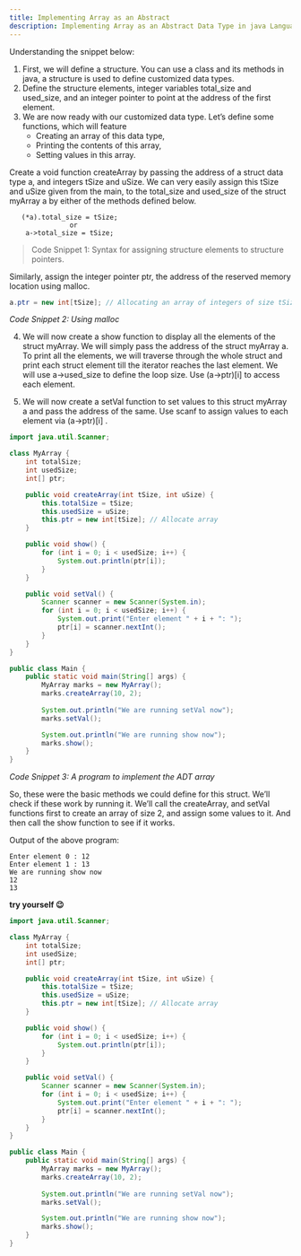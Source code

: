 ```yaml
---
title: Implementing Array as an Abstract
description: Implementing Array as an Abstract Data Type in java Language.
---
```


Understanding the snippet below:
1. First, we will define a structure. You can use a class and its methods in java, a structure is used to define customized data types.
2. Define the structure elements, integer variables total_size and used_size, and an integer pointer to point at the address of the first element.
3. We are now ready with our customized data type. Let’s define some functions, which will feature
    - Creating an array of this data type, 
    - Printing the contents of this array,
    - Setting values in this array.

Create a void function createArray by passing the address of a struct data type a, and integers tSize and uSize. We can very easily assign this tSize and uSize given from the main, to the total_size and used_size of the struct myArray a by either of the methods defined below.

```
   (*a).total_size = tSize; 
               or 
    a->total_size = tSize;
```

> Code Snippet 1: Syntax for assigning structure elements to structure pointers.

Similarly, assign the integer pointer ptr, the address of the reserved memory location using malloc.

```java
a.ptr = new int[tSize]; // Allocating an array of integers of size tSize
```

*Code Snippet 2: Using malloc*

4. We will now create a show function to display all the elements of the struct myArray. We will simply pass the address of the struct myArray a. To print all the elements, we will traverse through the whole struct and print each struct element till the iterator reaches the last element. We will use a→used_size to define the loop size. Use (a→ptr)[i] to access each element.

4. We will now create a setVal function to set values to this struct myArray a and pass the address of the same. Use scanf to assign values to each element via (a→ptr)[i] .

```java
import java.util.Scanner;

class MyArray {
    int totalSize;
    int usedSize;
    int[] ptr;

    public void createArray(int tSize, int uSize) {
        this.totalSize = tSize;
        this.usedSize = uSize;
        this.ptr = new int[tSize]; // Allocate array
    }

    public void show() {
        for (int i = 0; i < usedSize; i++) {
            System.out.println(ptr[i]);
        }
    }

    public void setVal() {
        Scanner scanner = new Scanner(System.in);
        for (int i = 0; i < usedSize; i++) {
            System.out.print("Enter element " + i + ": ");
            ptr[i] = scanner.nextInt();
        }
    }
}

public class Main {
    public static void main(String[] args) {
        MyArray marks = new MyArray();
        marks.createArray(10, 2);
        
        System.out.println("We are running setVal now");
        marks.setVal();

        System.out.println("We are running show now");
        marks.show();
    }
}
```

*Code Snippet 3: A program to implement the ADT array*

So, these were the basic methods we could define for this struct. We’ll check if these work by running it. We’ll call the createArray, and setVal functions first to create an array of size 2, and assign some values to it. And then call the show function to see if it works.

Output of the above program:
```
Enter element 0 : 12
Enter element 1 : 13
We are running show now
12
13
```



**try yourself 😉**
```java
import java.util.Scanner;

class MyArray {
    int totalSize;
    int usedSize;
    int[] ptr;

    public void createArray(int tSize, int uSize) {
        this.totalSize = tSize;
        this.usedSize = uSize;
        this.ptr = new int[tSize]; // Allocate array
    }

    public void show() {
        for (int i = 0; i < usedSize; i++) {
            System.out.println(ptr[i]);
        }
    }

    public void setVal() {
        Scanner scanner = new Scanner(System.in);
        for (int i = 0; i < usedSize; i++) {
            System.out.print("Enter element " + i + ": ");
            ptr[i] = scanner.nextInt();
        }
    }
}

public class Main {
    public static void main(String[] args) {
        MyArray marks = new MyArray();
        marks.createArray(10, 2);
        
        System.out.println("We are running setVal now");
        marks.setVal();

        System.out.println("We are running show now");
        marks.show();
    }
}
```